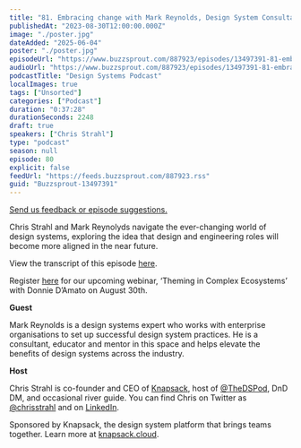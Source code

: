 ```yaml
---
title: "81. Embracing change with Mark Reynolds, Design System Consultant: How design and engineering roles are evolving in design systems"
publishedAt: "2023-08-30T12:00:00.000Z"
image: "./poster.jpg"
dateAdded: "2025-06-04"
poster: "./poster.jpg"
episodeUrl: "https://www.buzzsprout.com/887923/episodes/13497391-81-embracing-change-with-mark-reynolds-design-system-consultant-how-design-and-engineering-roles-are-evolving-in-design-systems.mp3"
audioUrl: "https://www.buzzsprout.com/887923/episodes/13497391-81-embracing-change-with-mark-reynolds-design-system-consultant-how-design-and-engineering-roles-are-evolving-in-design-systems.mp3"
podcastTitle: "Design Systems Podcast"
localImages: true
tags: ["Unsorted"]
categories: ["Podcast"]
duration: "0:37:28"
durationSeconds: 2248
draft: true
speakers: ["Chris Strahl"]
type: "podcast"
season: null
episode: 80
explicit: false
feedUrl: "https://feeds.buzzsprout.com/887923.rss"
guid: "Buzzsprout-13497391"
---
```

[Send us feedback or episode suggestions.](https://www.buzzsprout.com/twilio/text_messages/887923/open_sms)

Chris Strahl and Mark Reynolyds navigate the ever-changing world of design systems, exploring the idea that design and engineering roles will become more aligned in the near future.

View the transcript of this episode [here](https://docs.google.com/document/d/1TpsoUEeDkWbLRHWdFrz7xDjCTF2T-6rC/edit).

Register [here](https://knapsack-cloud.zoom.us/webinar/register/WN_mT0yPVrNSXOKRH8xrW8ZMg) for our upcoming webinar, ‘Theming in Complex Ecosystems’ with Donnie D’Amato on August 30th. 

**Guest**

Mark Reynolds is a design systems expert who works with enterprise organisations to set up successful design system practices. He is a consultant, educator and mentor in this space and helps elevate the benefits of design systems across the industry.

**Host**

Chris Strahl is co-founder and CEO of [Knapsack](https://www.knapsack.cloud/), host of [@TheDSPod](https://twitter.com/thedspod), DnD DM, and occasional river guide. You can find Chris on Twitter as [@chrisstrahl](https://twitter.com/chrisstrahl) and on [LinkedIn](https://www.linkedin.com/in/chrisstrahl/).

Sponsored by Knapsack, the design system platform that brings teams together. Learn more at [knapsack.cloud](https://www.knapsack.cloud/?utm_source=podcast).
